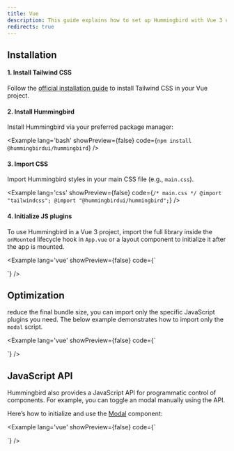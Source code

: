 ```yaml
---
title: Vue
description: This guide explains how to set up Hummingbird with Vue 3 using Tailwind CSS. It covers project setup, configuration, and usage so you can quickly build and style components in your Vue app.
redirects: true
---
```



## Installation

#### 1. Install Tailwind CSS

Follow the <a href="https://tailwindcss.com/docs/installation" target="_blank" rel="noopener noreferrer">official installation guide</a> to install Tailwind CSS in your Vue project.

#### 2. Install Hummingbird

Install Hummingbird via your preferred package manager:

<Example lang='bash' showPreview={false} code={`npm install @hummingbirdui/hummingbird`} />

#### 3. Import CSS

Import Hummingbird styles in your main CSS file (e.g., `main.css`).

<Example lang='css' showPreview={false} 
  code={`/* main.css */
  @import "tailwindcss";
  @import "@hummingbirdui/hummingbird";`} />


#### 4. Initialize JS plugins

To use Hummingbird in a Vue 3 project, import the full library inside the `onMounted` lifecycle hook in `App.vue` or a layout component to initialize it after the app is mounted.

<Example lang='vue' showPreview={false} 
  code={`<script setup>

  // Initialize Hummingbird
  onMounted(() => {
    import('@hummingbirdui/hummingbird')
  })
  </script>

  <template>
    ...
  </template>`} />

## Optimization

reduce the final bundle size, you can import only the specific JavaScript plugins you need. The below example demonstrates how to import only the `modal` script.

<Example lang='vue' showPreview={false} 
  code={`<script setup>

  onMounted(() => {
    // import('@hummingbirdui/hummingbird/lib/esm/scripts/alert');
    // import('@hummingbirdui/hummingbird/lib/esm/scripts/button');
    // import('@hummingbirdui/hummingbird/lib/esm/scripts/carousel');
    // import('@hummingbirdui/hummingbird/lib/esm/scripts/collapse');
    // import('@hummingbirdui/hummingbird/lib/esm/scripts/dropdown');
    import('@hummingbirdui/hummingbird/lib/esm/scripts/modal');
    // import('@hummingbirdui/hummingbird/lib/esm/scripts/offcanvas');
    // import('@hummingbirdui/hummingbird/lib/esm/scripts/popover');
    // import('@hummingbirdui/hummingbird/lib/esm/scripts/scrollspy');
    // import('@hummingbirdui/hummingbird/lib/esm/scripts/tab');
    // import('@hummingbirdui/hummingbird/lib/esm/scripts/toast');
    // import('@hummingbirdui/hummingbird/lib/esm/scripts/tooltip');
  })
  </script>

  <template>
    ...
  </template>`} />


## JavaScript API

Hummingbird also provides a JavaScript API for programmatic control of components. For example, you can toggle an modal manually using the API.

Here’s how to initialize and use the [Modal](/docs/components/modal) component:

<Example lang='vue' showPreview={false} 
  code={`<script>

  onMounted(() => {
    const myModal = new Modal('.modal');
    const openBtn = document.querySelector('[data-open-demo-modal]');

    openBtn.addEventListener('click', () => {
      myModal.toggle();
    })
  })
  </script>

  <template>
    <button class="btn btn-primary" data-open-demo-modal>Open</button>
    <div class="modal"> ... </div>
  </template>`} />
